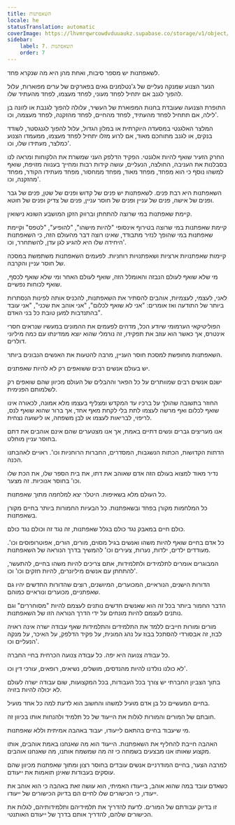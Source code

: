 ```yaml
---
title: השאפתנות
locale: he
statusTranslation: automatic
coverImage: https://lhvmrqwrcowdvduuaukz.supabase.co/storage/v1/object/public/strapi-uploads/small_cover-educacion-fundamental.webp-2d51a7828a2b1309555be27f7e2a61a0.webp
sidebar:
    label: 7. השאפתנות
    order: 7
---
```

לשאפתנות יש מספר סיבות, ואחת מהן היא מה שנקרא פחד.

הנער הצנוע שמנקה נעליים של ג'נטלמנים גאים בפארקים של ערים מפוארות, עלול להפוך לגנב אם יתחיל לפחד מעוני, לפחד מעצמו, לפחד מהעתיד שלו.

התופרת הצנועה שעובדת בחנות המפוארת של העשיר, עלולה להפוך לגנבת או לזונה בן לילה, אם תתחיל לפחד מהעתיד, לפחד מהחיים, לפחד מהזקנה, לפחד מעצמה, וכו'.

המלצר האלגנטי במסעדה היוקרתית או במלון הגדול, עלול להפוך לגנגסטר, לשודד בנקים, או לגנב מתוחכם מאוד, אם לרוע מזלו יתחיל לפחד מעצמו, ממעמדו הצנוע כמלצר, מעתידו שלו, וכו'.

החרק הזעיר שואף להיות אלגנטי. הפקיד הדלפק העני שמשרת את הלקוחות ומראה לנו בסבלנות את העניבה, החולצה, הנעליים, עושה קידות רבות ומחייך בענווה מזויפת, שואף למשהו נוסף כי הוא מפחד, מפחד מאוד, מפחד ממחסור, מפחד מעתידו הקודר, מפחד מהזקנה, וכו'.

השאפתנות היא רבת פנים. לשאפתנות יש פנים של קדוש ופנים של שטן, פנים של גבר ופנים של אישה, פנים של עניין ופנים של חוסר עניין, פנים של צדיק ופנים של חוטא.

קיימת שאפתנות במי שרוצה להתחתן וברווק הזקן המושבע השונא נישואין.

קיימת שאפתנות במי שרוצה בטירוף אינסופי "להיות מישהו", "להופיע", "לטפס" וקיימת שאפתנות במי שהופך לנזיר מתבודד, שאינו רוצה דבר מהעולם הזה, כי השאפתנות היחידה שלו היא להגיע לגן עדן, להשתחרר, וכו'.

קיימות שאפתנויות ארציות ושאפתנויות רוחניות. לפעמים השאפתנות משתמשת במסכה של חוסר עניין והקרבה.

מי שלא שואף לעולם הנבזה והאומלל הזה, שואף לעולם האחר ומי שלא שואף לכסף, שואף לכוחות נפשיים.

לאני, לעצמי, לעצמיות, אוהבים להסתיר את השאפתנות, להכניס אותה לפינות הנסתרות ביותר של התודעה ואז אומרים: "אני לא שואף לכלום", "אני אוהב את שכני", "אני עובד בהתנדבות למען טובת כל בני האדם".

הפוליטיקאי הערמומי שיודע הכל, מדהים לפעמים את ההמונים במעשיו שנראים חסרי אינטרס, אך כאשר הוא עוזב את תפקידו, זה נורמלי שהוא יוצא ממדינתו עם כמה מיליוני דולרים.

השאפתנות מחופשת למסכת חוסר העניין, מרבה להטעות את האנשים הנבונים ביותר.

יש בעולם אנשים רבים ששואפים רק לא להיות שאפתנים.

ישנם אנשים רבים שמוותרים על כל הפאר וההבלים של העולם מכיוון שהם שואפים רק לשלמותם הפנימית.

החוזר בתשובה שהולך על ברכיו עד המקדש ומצליף בעצמו מלא אמונה, לכאורה אינו שואף לכלום ואף מרשה לעצמו לתת בלי לקחת מאף אחד, אך ברור שהוא שואף לנס, לריפוי, לבריאות לעצמו או לבן משפחה, או לישועה נצחית.

אנו מעריצים גברים ונשים דתיים באמת, אך אנו מצטערים שהם אינם אוהבים את דתם בחוסר עניין מוחלט.

הדתות הקדושות, הכתות הנשגבות, המסדרים, החברות הרוחניות וכו'. ראויים לאהבתנו הכנה.

נדיר מאוד למצוא בעולם הזה אדם שאוהב את דתו, את בית הספר שלו, את הכת שלו וכו' בחוסר אנוכיות. זה מצער.

כל העולם מלא בשאיפות. היטלר יצא למלחמה מתוך שאפתנות.

כל המלחמות מקורן בפחד ובשאפתנות. כל הבעיות החמורות ביותר בחיים מקורן בשאפתנות.

כולם חיים במאבק נגד כולם בגלל שאפתנות, זה נגד זה וכולם נגד כולם.

כל אדם בחיים שואף להיות משהו ואנשים בגיל מסוים, מורים, הורים, אפוטרופוסים וכו'. מעודדים ילדים, ילדות, נערות, צעירים וכו' להמשיך בדרך הנוראה של השאפתנות.

המבוגרים אומרים לתלמידים ולתלמידות, אתם צריכים להיות משהו בחיים, להתעשר, להתחתן עם אנשים מיליונרים, להיות חזקים וכו' וכו'.

הדורות הישנים, הנוראיים, המכוערים, המיושנים, רוצים שהדורות החדשים יהיו גם שאפתניים, מכוערים ונוראיים כמוהם.

הדבר החמור ביותר בכל זה הוא שאנשים חדשים נותנים לעצמם להיות "מסוחררים" וגם נותנים לעצמם להיות מונחים על ידי הדרך הנוראה הזו של השאפתנות.

מורים ומורות חייבים ללמד את התלמידים והתלמידות שאף עבודה ישרה אינה ראויה לבוז, זה אבסורדי להסתכל בבוז על נהג המונית, על פקיד הדלפק, על האיכר, על מנקה הנעליים וכו'.

כל עבודה צנועה היא יפה. כל עבודה צנועה הכרחית בחיי החברה.

לא כולנו נולדנו להיות מהנדסים, מושלים, נשיאים, רופאים, עורכי דין וכו'.

בתוך הצביון החברתי יש צורך בכל העבודות, בכל המקצועות, שום עבודה ישרה לעולם לא יכולה להיות בזויה.

בחיים המעשיים כל בן אדם מועיל למשהו והחשוב הוא לדעת למה כל אחד מועיל.

חובתם של המורים והמורות לגלות את הייעוד של כל תלמיד ולהנחות אותו בכיוון זה.

מי שיעבוד בחיים בהתאם לייעודו, יעבוד באהבה אמיתית וללא שאפתנות.

האהבה חייבת להחליף את השאפתנות. הייעוד הוא מה שאנחנו באמת אוהבים, אותו מקצוע שאותו אנו מבצעים בשמחה כי זה מה שמשמח אותנו, מה שאנחנו אוהבים.

למרבה הצער, בחיים המודרניים אנשים עובדים בחוסר רצון ומתוך שאפתנות מכיוון שהם עוסקים בעבודות שאינן תואמות את ייעודם.

כשאדם עובד במה שהוא אוהב, בייעודו האמיתי, הוא עושה זאת באהבה כי הוא אוהב את ייעודו, כי הכישורים שלו לחיים הם בדיוק הכישורים של ייעודו.

זו בדיוק עבודתם של המורים. לדעת להדריך את תלמידיהם ותלמידותיהם, לגלות את הכישורים שלהם, להדריך אותם בדרך של ייעודם האותנטי.

